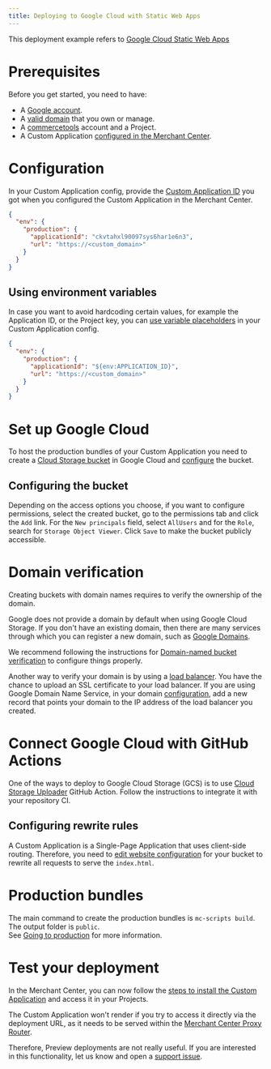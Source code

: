 ```yaml
---
title: Deploying to Google Cloud with Static Web Apps
---
```


This deployment example refers to [Google Cloud Static Web Apps](https://codelabs.developers.google.com/codelabs/cloud-webapp-hosting-gcs#0)

# Prerequisites

Before you get started, you need to have:

- A [Google account](https://accounts.google.com/SignUp).
- A [valid domain](https://codelabs.developers.google.com/codelabs/cloud-webapp-hosting-gcs#1) that you own or manage.
- A [commercetools](https://docs.commercetools.com/getting-started) account and a Project.
- A Custom Application [configured in the Merchant Center](https://docs.commercetools.com/merchant-center/managing-custom-applications).

# Configuration

In your Custom Application config, provide the [Custom Application ID](/api-reference/application-config#envproductionapplicationid) you got when you configured the Custom Application in the Merchant Center.


```json title="custom-application-config.json"
{
  "env": {
    "production": {
      "applicationId": "ckvtahxl90097sys6har1e6n3",
      "url": "https://<custom_domain>"
    }
  }
}
```

## Using environment variables

In case you want to avoid hardcoding certain values, for example the Application ID, or the Project key, you can [use variable placeholders](/api-reference/application-config#using-variable-placeholders) in your Custom Application config.

```json title="custom-application-config.json" highlightLines="4"
{
  "env": {
    "production": {
      "applicationId": "${env:APPLICATION_ID}",
      "url": "https://<custom_domain>"
    }
  }
}
```

# Set up Google Cloud

To host the production bundles of your Custom Application you need to create a [Cloud Storage bucket](https://console.cloud.google.com/storage) in Google Cloud and [configure](https://codelabs.developers.google.com/codelabs/cloud-webapp-hosting-gcs#3) the bucket.

## Configuring the bucket

Depending on the access options you choose, if you want to configure permissions, select the created bucket, go to the permissions tab and click the `Add` link. For the `New principals` field, select `AllUsers` and for the `Role`, search for `Storage Object Viewer`. Click `Save` to make the bucket publicly accessible.

# Domain verification

Creating buckets with domain names requires to verify the ownership of the domain.

<Info>

Google does not provide a domain by default when using Google Cloud Storage. If you don't have an existing domain, then there are many services through which you can register a new domain, such as [Google Domains](https://domains.google.com/).

</Info>

We recommend following the instructions for [Domain-named bucket verification](https://cloud.google.com/storage/docs/domain-name-verification) to configure things properly.

Another way to verify your domain is by using a [load balancer](https://cloud.google.com/storage/docs/hosting-static-website#lb-ssl). You have the chance to upload an SSL certificate to your load balancer. If you are using Google Domain Name Service, in your domain [configuration](https://codelabs.developers.google.com/codelabs/cloud-webapp-hosting-gcs#2), add a new record that points your domain to the IP address of the load balancer you created.

# Connect Google Cloud with GitHub Actions

One of the ways to deploy to Google Cloud Storage (GCS) is to use [Cloud Storage Uploader](https://github.com/google-github-actions/upload-cloud-storage) GitHub Action. Follow the instructions to integrate it with your repository CI.

## Configuring rewrite rules

A Custom Application is a Single-Page Application that uses client-side routing. Therefore, you need to [edit website configuration](https://cloud.google.com/storage/docs/hosting-static-website#specialty-pages) for your bucket to rewrite all requests to serve the `index.html`.


# Production bundles

The main command to create the production bundles is `mc-scripts build`. The output folder is `public`.<br />
See [Going to production](/development/going-to-production) for more information.

# Test your deployment

In the Merchant Center, you can now follow the [steps to install the Custom Application](https://docs.commercetools.com/merchant-center/managing-custom-applications) and access it in your Projects.

<Warning>

The Custom Application won't render if you try to access it directly via the deployment URL, as it needs to be served within the [Merchant Center Proxy Router](/concepts/merchant-center-proxy-router).

Therefore, Preview deployments are not really useful. If you are interested in this functionality, let us know and open a [support issue](https://github.com/commercetools/merchant-center-application-kit/issues/new/choose).

</Warning>

